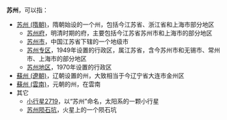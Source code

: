 '''苏州'''，可以指：
*[[苏州_(隋朝)|苏州 (隋朝)]]，隋朝始设的一个州，包括今江苏省、浙江省和上海市部分地区
**[[苏州府|苏州府]]，明清时期的府，主要包括今江苏省苏州市和上海市的部分地区
**[[苏州市|苏州市]]，中国江苏省下辖的一个地级市
**[[苏州专区|苏州专区]]，1949年设置的行政区，属江苏省，含今苏州市和无锡市、常州市、上海市的部分地区
**[[苏州地区|苏州地区]]，1970年设置的行政区
*[[蘇州_(遼朝)|蘇州 (遼朝)]]，辽朝设置的州，大致相当于今辽宁省大连市金州区
*[[蘇州_(雲南)|蘇州 (雲南)]]，元朝的州，在雲南
*其它
**[[小行星2719|小行星2719]]，以“苏州”命名，太阳系的一颗小行星
**[[苏州陨石坑|苏州陨石坑]]，火星上的一个陨石坑
 
{{Disambig|S苏|Cat=二字中国州名消歧义}}